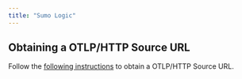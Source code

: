 ```yaml
---
title: "Sumo Logic"
---
```


## Obtaining a OTLP/HTTP Source URL

Follow the [following instructions](https://help.sumologic.com/docs/send-data/hosted-collectors/http-source/otlp/) to obtain a OTLP/HTTP Source URL.